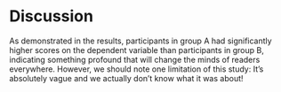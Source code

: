 # Discussion

As demonstrated in the results, participants in group A had significantly higher scores on the dependent variable than participants in group B, indicating something profound that will change the minds of readers everywhere. However, we should note one limitation of this study: It's absolutely vague and we actually don't know what it was about!
